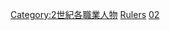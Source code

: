 {{CatPair|1世紀統治者|3世紀統治者}}

[[Category:2世紀各職業人物|Category:2世紀各職業人物]]
[[Category:2世紀各國|Rulers]]
[[Category:各世纪统治者|02]]
